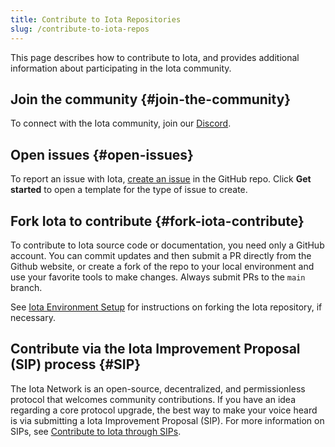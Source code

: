 ```yaml
---
title: Contribute to Iota Repositories
slug: /contribute-to-iota-repos
---
```


This page describes how to contribute to Iota, and provides additional information about participating in the Iota community.

## Join the community {#join-the-community}

To connect with the Iota community, join our [Discord](https://discord.gg/iota).

## Open issues {#open-issues}

To report an issue with Iota, [create an issue](https://github.com/iotaledger/iota/issues/new/choose) in the GitHub repo. Click **Get started** to open a template for the type of issue to create.

## Fork Iota to contribute {#fork-iota-contribute}

To contribute to Iota source code or documentation, you need only a GitHub account. You can commit updates and then submit a PR directly from the Github website, or create a fork of the repo to your local environment and use your favorite tools to make changes. Always submit PRs to the `main` branch.

See [Iota Environment Setup](./iota-environment.mdx) for instructions on forking the Iota repository, if necessary.

## Contribute via the Iota Improvement Proposal (SIP) process {#SIP}

The Iota Network is an open-source, decentralized, and permissionless protocol that welcomes community contributions. If you have an idea regarding a core protocol upgrade, the best way to make your voice heard is via submitting a Iota Improvement Proposal (SIP). For more information on SIPs, see [Contribute to Iota through SIPs](https://blog.iota.io/iota-improvement-proposals-sips/).


